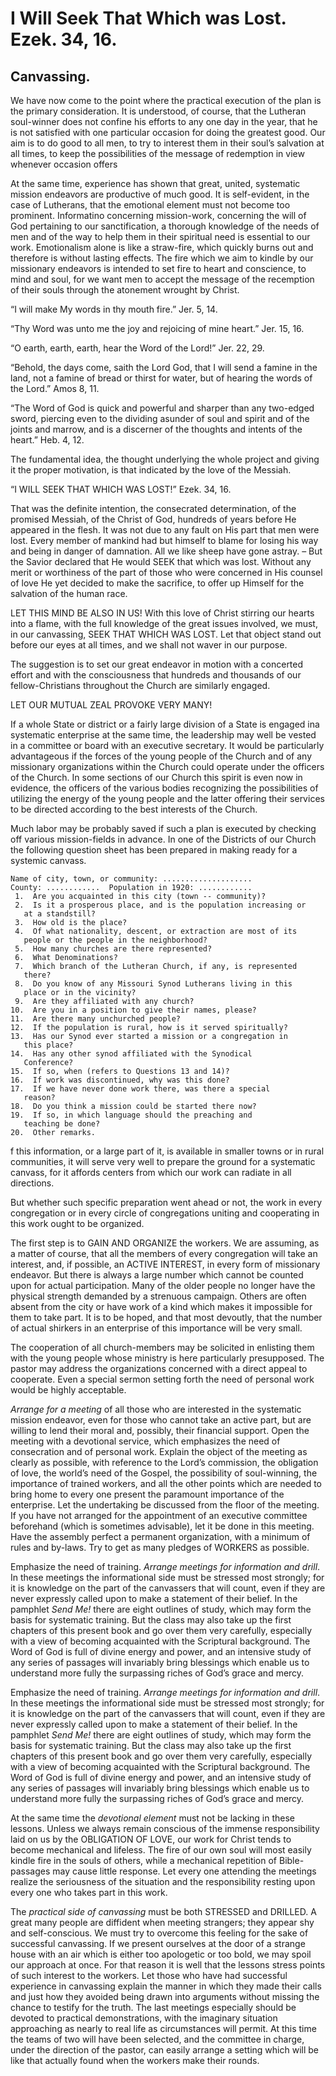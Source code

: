 # I Will Seek That Which was Lost.  Ezek. 34, 16.
## Canvassing. {-}

We have now come to the point where the practical execution of the plan is the primary consideration.  It is understood, of course, that the Lutheran soul-winner does not confine his efforts to any one day in the year, that he is not satisfied with one particular occasion for doing the greatest good.  Our aim is to do good to all men, to try to interest them in their soul's salvation at all times, to keep the possibilities of the message of redemption in view whenever occasion offers

At the same time, experience has shown that great, united, systematic mission endeavors are productive of much good.  It is self-evident, in the case of Lutherans, that the emotional element must not become too prominent.  Informatino concerning mission-work, concerning the will of God pertaining to our sanctification, a thorough knowledge of the needs of men and of the way to help them in their spiritual need is essential to our work.  Emotionalism alone is like a straw-fire, which quickly burns out and therefore is without lasting effects.  The fire which we aim to kindle by our missionary endeavors is intended to set fire to heart and conscience, to mind and soul, for we want men to accept the message of the recemption of their souls through the atonement wrought by Christ.

"I will make My words in thy mouth fire."  Jer. 5, 14.

"Thy Word was unto me the joy and rejoicing of mine heart."  Jer. 15, 16.

"O earth, earth, earth, hear the Word of the Lord!"  Jer. 22, 29.

"Behold, the days come, saith the Lord God, that I will send a famine in the land, not a famine of bread or thirst for water, but of hearing the words of the Lord."  Amos 8, 11.

"The Word of God is quick and powerful and sharper than any two-edged sword, piercing even to the dividing asunder of soul and spirit and of the joints and marrow, and is a discerner of the thoughts and intents of the heart."  Heb. 4, 12.

The fundamental idea, the thought underlying the whole project and giving it the proper motivation, is that indicated by the love of the Messiah.

"I WILL SEEK THAT WHICH WAS LOST!"  Ezek. 34, 16.

That was the definite intention, the consecrated determination, of the promised Messiah, of the Christ of God, hundreds of years before He appeared in the flesh.  It was not due to any fault on His part that men were lost.  Every member of mankind had but himself to blame for losing his way and being in danger of damnation.  All we like sheep have gone astray. -- But the Savior declared that He would SEEK that which was lost.  Without any merit or worthiness of the part of those who were concerned in His counsel of love He yet decided to make the sacrifice, to offer up Himself for the salvation of the human race.

LET THIS MIND BE ALSO IN US!  With this love of Christ stirring our hearts into a flame, with the full knowledge of the great issues involved, we must, in our canvassing, SEEK THAT WHICH WAS LOST.  Let that object stand out before our eyes at all times, and we shall not waver in our purpose.

The suggestion is to set our great endeavor in motion with a concerted effort and with the consciousness that hundreds and thousands of our fellow-Christians throughout the Church are similarly engaged.

LET OUR MUTUAL ZEAL PROVOKE VERY MANY!

If a whole State or district or a fairly large division of a State is engaged ina  systematic enterprise at the same time, the leadership may well be vested in a committee or board with an executive secretary.  It would be particularly advantageous if the forces of the young people of the Church and of any missionary organizations within the Church could operate under the officers of the Church.  In some sections of our Church this spirit is even now in evidence, the officers of the various bodies recognizing the possibilities of utilizing the energy of the young people and the latter offering their services to be directed according to the best interests of the Church.

Much labor may be probably saved if such a plan is executed by checking off various mission-fields in advance.  In one of the Districts of our Church the following question sheet has been prepared in making ready for a systemic canvass.

```
Name of city, town, or community: ....................
County: ............  Population in 1920: ............
 1.  Are you acquainted in this city (town -- community)?
 2.  Is it a prosperous place, and is the population increasing or
   at a standstill?
 3.  How old is the place?  
 4.  Of what nationality, descent, or extraction are most of its
   people or the people in the neighborhood?
 5.  How many churches are there represented?
 6.  What Denominations?
 7.  Which branch of the Lutheran Church, if any, is represented
   there?
 8.  Do you know of any Missouri Synod Lutherans living in this
   place or in the vicinity?
 9.  Are they affiliated with any church?
10.  Are you in a position to give their names, please?
11.  Are there many unchurched people?
12.  If the population is rural, how is it served spiritually?
13.  Has our Synod ever started a mission or a congregation in
   this place?
14.  Has any other synod affiliated with the Synodical 
   Conference?
15.  If so, when (refers to Questions 13 and 14)?
16.  If work was discontinued, why was this done?
17.  If we have never done work there, was there a special
   reason?
18.  Do you think a mission could be started there now?
19.  If so, in which language should the preaching and 
   teaching be done?
20.  Other remarks.
```

f this information, or a large part of it, is available in smaller towns or in rural communities, it will serve very well to prepare the ground for a systematic canvass, for it affords centers from which our work can radiate in all directions.

But whether such specific preparation went ahead or not, the work in every congregation or in every circle of congregations uniting and cooperating in this work ought to be organized.

The first step is to GAIN AND ORGANIZE the workers.  We are assuming, as a matter of course, that all the members of every congregation will take an interest, and, if possible, an ACTIVE INTEREST, in every form of missionary endeavor.  But there is always a large number which cannot be counted upon for actual participation.  Many of the older people no longer have the physical strength demanded by a strenuous campaign.  Others are often absent from the city or have work of a kind which makes it impossible for them to take part.  It is to be hoped, and that most devoutly, that the number of actual shirkers in an enterprise of this importance will be very small.

The cooperation of all church-members may be solicited in enlisting them with the young people whose ministry is here particularly presupposed.  The pastor may address the organizations concerned with a direct appeal to cooperate.  Even a special sermon setting forth the need of personal work would be highly acceptable.

_Arrange for a meeting_ of all those who are interested in the systematic mission endeavor, even for those who cannot take an active part, but are willing to lend their moral and, possibly, their financial support.  Open the meeting with a devotional service, which emphasizes the need of consecration and of personal work.  Explain the object of the meeting as clearly as possible, with reference to the Lord's commission, the obligation of love, the world's need of the Gospel, the possibility of soul-winning, the importance of trained workers, and all the other points which are needed to bring home to every one present the paramount importance of the enterprise.  Let the undertaking be discussed from the floor of the meeting.  If you have not arranged for the appointment of an executive committee beforehand (which is sometimes advisable), let it be done in this meeting.  Have the assembly perfect a permanent organization, with a minimum of rules and by-laws.  Try to get as many pledges of WORKERS as possible.

Emphasize the need of training.  _Arrange meetings for information and drill_.  In these meetings the informational side must be stressed most strongly; for it is knowledge on the part of the canvassers that will count, even if they are never expressly called upon to make a statement of their belief.  In the pamphlet _Send Me!_ there are eight outlines of study, which may form the basis for systematic training.  But the class may also take up the first chapters of this present book and go over them very carefully, especially with a view of becoming acquainted with the Scriptural background.  The Word of God is full of divine energy and power, and an intensive study of any series of passages will invariably bring blessings which enable us to understand more fully the surpassing riches of God's grace and mercy.

Emphasize the need of training.  _Arrange meetings for information and drill_.  In these meetings the informational side must be stressed most strongly; for it is knowledge on the part of the canvassers that will count, even if they are never expressly called upon to make a statement of their belief.  In the pamphlet _Send Me!_ there are eight outlines of study, which may form the basis for systematic training.  But the class may also take up the first chapters of this present book and go over them very carefully, especially with a view of becoming acquainted with the Scriptural background.  The Word of God is full of divine energy and power, and an intensive study of any series of passages will invariably bring blessings which enable us to understand more fully the surpassing riches of God's grace and mercy.

At the same time the _devotional element_ must not be lacking in these lessons.  Unless we always remain conscious of the immense responsibility laid on us by the OBLIGATION OF LOVE, our work for Christ tends to become mechanical and lifeless.  The fire of our own soul will most easily kindle fire in the souls of others, while a mechanical repetition of Bible-passages may cause little response.  Let every one attending the meetings realize the seriousness of the situation and the responsibility resting upon every one who takes part in this work.

The _practical side of canvassing_ must be both STRESSED and DRILLED.  A great many people are diffident when meeting strangers; they appear shy and self-conscious.  We must try to overcome this feeling for the sake of successful canvassing.  If we present ourselves at the door of a strange house with an air which is either too apologetic or too bold, we may spoil our approach at once.  For that reason it is well that the lessons stress points of such interest to the workers.  Let those who have had successful experience in canvassing explain the manner in which they made their calls and just how they avoided being drawn into arguments without missing the chance to testify for the truth.  The last meetings especially should be devoted to practical demonstrations, with the imaginary situation approaching as nearly to real life as circumstances will permit.  At this time the teams of two will have been selected, and the committee in charge, under the direction of the pastor, can easily arrange a setting which will be like that actually found when the workers make their rounds.


